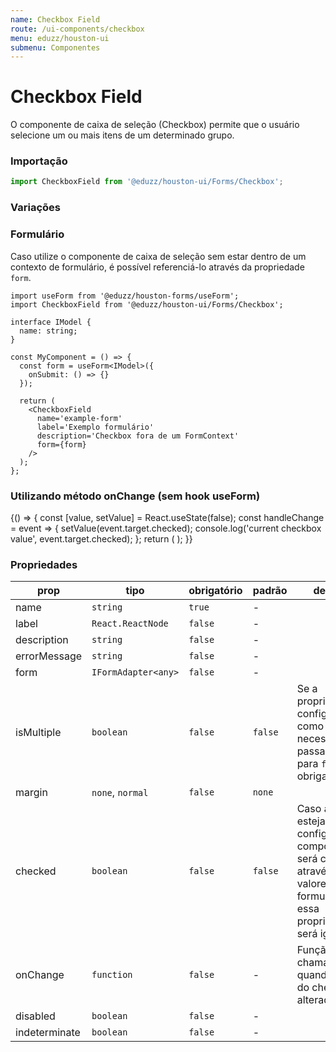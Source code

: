 ```yaml
---
name: Checkbox Field
route: /ui-components/checkbox
menu: eduzz/houston-ui
submenu: Componentes
---
```




# Checkbox Field

O componente de caixa de seleção (Checkbox) permite que o usuário selecione um ou mais itens de um determinado grupo.

### Importação

```js
import CheckboxField from '@eduzz/houston-ui/Forms/Checkbox';
```

### Variações

<Playground>
  <div>
    <CheckboxField name='example-1' label='Exemplo 1' margin='normal' />
  </div>
  <div>
    <CheckboxField
      name='example-2'
      label='Exemplo 2'
      description='Exemplo de utilização do Checkbox com descrição'
      margin='normal'
    />
  </div>
  <div>
    <CheckboxField name='example-3' label='Exemplo 3' errorMessage='Mensagem de erro' margin='normal' />
  </div>
  <div>
    <CheckboxField name='example-4' label='Exemplo 4' description='Checkbox sem margem' margin='none' />
  </div>
</Playground>

### Formulário

Caso utilize o componente de caixa de seleção sem estar dentro de um contexto de formulário,
é possível referenciá-lo através da propriedade `form`.

```tsx
import useForm from '@eduzz/houston-forms/useForm';
import CheckboxField from '@eduzz/houston-ui/Forms/Checkbox';

interface IModel {
  name: string;
}

const MyComponent = () => {
  const form = useForm<IModel>({
    onSubmit: () => {}
  });

  return (
    <CheckboxField
      name='example-form'
      label='Exemplo formulário'
      description='Checkbox fora de um FormContext'
      form={form}
    />
  );
};
```

### Utilizando método onChange (sem hook useForm)

<Playground>
  {() => {
    const [value, setValue] = React.useState(false);
    const handleChange = event => {
      setValue(event.target.checked);
      console.log('current checkbox value', event.target.checked);
    };
    return (
      <CheckboxField
        name='example-on-change'
        label='Exemplo com método onChange'
        description='Checkbox utilizando método de onChange'
        onChange={handleChange}
      />
    );
  }}
</Playground>

### Propriedades

| prop          | tipo                | obrigatório | padrão  | descrição                                                                                                                           |
| ------------- | ------------------- | ----------- | ------- | ----------------------------------------------------------------------------------------------------------------------------------- |
| name          | `string`            | `true`      | -       |                                                                                                                                     |
| label         | `React.ReactNode`   | `false`     | -       |                                                                                                                                     |
| description   | `string`            | `false`     | -       |                                                                                                                                     |
| errorMessage  | `string`            | `false`     | -       |                                                                                                                                     |
| form          | `IFormAdapter<any>` | `false`     | -       |                                                                                                                                     |
| isMultiple    | `boolean`           | `false`     | `false` | Se a propriedade for configurada como `true` é necessário passar um valor para `form` obrigatoriamente                              |
| margin        | `none`, `normal`    | `false`     | `none`  |                                                                                                                                     |
| checked       | `boolean`           | `false`     | `false` | Caso a prop `form` esteja configurada, o componente será checado através dos valores do formulário e essa propriedade será ignorada |
| onChange      | `function`          | `false`     | -       | Função chamada quando o valor do checkbox é alterado                                                                                |
| disabled      | `boolean`           | `false`     | -       |                                                                                                                                     |
| indeterminate | `boolean`           | `false`     | -       |                                                                                                                                     |
